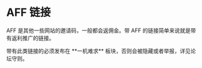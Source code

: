 
AFF 链接
===

AFF 是其他一些网站的邀请码，一般都会返佣金。带 AFF 的链接简单来说就是带有返利推广的链接。

<Callout type="warning" title="">
    带有此类链接的必须发布在 **一机难求** 板块，否则会被隐藏或者举报，详见论坛守则。
</Callout>
